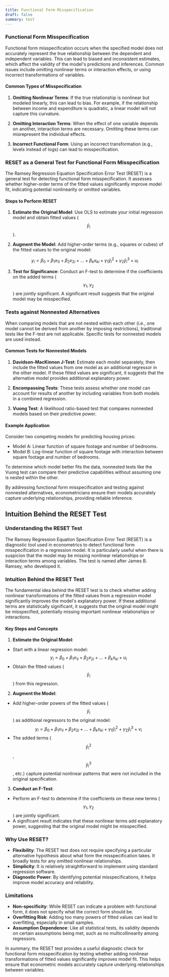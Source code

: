 ```yaml
---
title: Functional Form Misspecification
draft: false
summary: test
---
```



<TOCInline toc={props.toc} asDisclosure />

### **Functional Form Misspecification**

Functional form misspecification occurs when the specified model does not accurately represent the true relationship between the dependent and independent variables. This can lead to biased and inconsistent estimates, which affect the validity of the model's predictions and inferences. Common issues include omitting nonlinear terms or interaction effects, or using incorrect transformations of variables.

#### **Common Types of Misspecification**

1. **Omitting Nonlinear Terms**: If the true relationship is nonlinear but modeled linearly, this can lead to bias. For example, if the relationship between income and expenditure is quadratic, a linear model will not capture this curvature.

2. **Omitting Interaction Terms**: When the effect of one variable depends on another, interaction terms are necessary. Omitting these terms can misrepresent the individual effects.

3. **Incorrect Functional Form**: Using an incorrect transformation (e.g., levels instead of logs) can lead to misspecification.

### **RESET as a General Test for Functional Form Misspecification**

The Ramsey Regression Equation Specification Error Test (RESET) is a general test for detecting functional form misspecification. It assesses whether higher-order terms of the fitted values significantly improve model fit, indicating potential nonlinearity or omitted variables.

#### **Steps to Perform RESET**

1. **Estimate the Original Model**: Use OLS to estimate your initial regression model and obtain fitted values ($$\hat{y}_i$$).

2. **Augment the Model**: Add higher-order terms (e.g., squares or cubes) of the fitted values to the original model:

$$
y_i = \beta_0 + \beta_1 x_{1i} + \beta_2 x_{2i} + \ldots + \beta_k x_{ki} + \gamma_1 \hat{y}_i^2 + \gamma_2 \hat{y}_i^3 + u_i
$$

3. **Test for Significance**: Conduct an F-test to determine if the coefficients on the added terms ($$\gamma_1, \gamma_2$$) are jointly significant. A significant result suggests that the original model may be misspecified.

### **Tests against Nonnested Alternatives**

When comparing models that are not nested within each other (i.e., one model cannot be derived from another by imposing restrictions), traditional tests like the F-test are not applicable. Specific tests for nonnested models are used instead.

#### **Common Tests for Nonnested Models**

1. **Davidson-MacKinnon J-Test**: Estimate each model separately, then include the fitted values from one model as an additional regressor in the other model. If these fitted values are significant, it suggests that the alternative model provides additional explanatory power.

2. **Encompassing Tests**: These tests assess whether one model can account for results of another by including variables from both models in a combined regression.

3. **Vuong Test**: A likelihood ratio-based test that compares nonnested models based on their predictive power.

#### **Example Application**

Consider two competing models for predicting housing prices:

- Model A: Linear function of square footage and number of bedrooms.
- Model B: Log-linear function of square footage with interaction between square footage and number of bedrooms.

To determine which model better fits the data, nonnested tests like the Vuong test can compare their predictive capabilities without assuming one is nested within the other.

By addressing functional form misspecification and testing against nonnested alternatives, econometricians ensure their models accurately capture underlying relationships, providing reliable inference.

## Intuition Behind the RESET Test

### **Understanding the RESET Test**

The Ramsey Regression Equation Specification Error Test (RESET) is a diagnostic tool used in econometrics to detect functional form misspecification in a regression model. It is particularly useful when there is suspicion that the model may be missing nonlinear relationships or interaction terms among variables. The test is named after James B. Ramsey, who developed it.

### **Intuition Behind the RESET Test**

The fundamental idea behind the RESET test is to check whether adding nonlinear transformations of the fitted values from a regression model significantly improves the model's explanatory power. If these additional terms are statistically significant, it suggests that the original model might be misspecified, potentially missing important nonlinear relationships or interactions.

#### **Key Steps and Concepts**

1. **Estimate the Original Model**:

- Start with a linear regression model:
  $$
  y_i = \beta_0 + \beta_1 x_{1i} + \beta_2 x_{2i} + \ldots + \beta_k x_{ki} + u_i
  $$
- Obtain the fitted values ($$\hat{y}_i$$) from this regression.

2. **Augment the Model**:

- Add higher-order powers of the fitted values ($$\hat{y}_i$$) as additional regressors to the original model:
  $$
  y_i = \beta_0 + \beta_1 x_{1i} + \beta_2 x_{2i} + \ldots + \beta_k x_{ki} + \gamma_1 \hat{y}_i^2 + \gamma_2 \hat{y}_i^3 + v_i
  $$
- The added terms ($$\hat{y}_i^2$$, $$\hat{y}_i^3$$, etc.) capture potential nonlinear patterns that were not included in the original specification.

3. **Conduct an F-Test**:

- Perform an F-test to determine if the coefficients on these new terms ($$\gamma_1, \gamma_2$$) are jointly significant.
- A significant result indicates that these nonlinear terms add explanatory power, suggesting that the original model might be misspecified.

### **Why Use RESET?**

- **Flexibility**: The RESET test does not require specifying a particular alternative hypothesis about what form the misspecification takes. It broadly tests for any omitted nonlinear relationships.
- **Simplicity**: It is relatively straightforward to implement using standard regression software.
- **Diagnostic Power**: By identifying potential misspecifications, it helps improve model accuracy and reliability.

### **Limitations**

- **Non-specificity**: While RESET can indicate a problem with functional form, it does not specify what the correct form should be.
- **Overfitting Risk**: Adding too many powers of fitted values can lead to overfitting, especially in small samples.
- **Assumption Dependence**: Like all statistical tests, its validity depends on certain assumptions being met, such as no multicollinearity among regressors.

In summary, the RESET test provides a useful diagnostic check for functional form misspecification by testing whether adding nonlinear transformations of fitted values significantly improves model fit. This helps ensure that econometric models accurately capture underlying relationships between variables.

[^1]: https://ppl-ai-file-upload.s3.amazonaws.com/web/direct-files/30626316/2be59c8f-ac44-43e7-a595-38c5bea42df7/Jeffrey_M_Wooldridge_Introductory_Econometrics_A_Modern_Approach.pdf
[^2]: https://www.aptech.com/resources/tutorials/econometrics/ols-diagnostics-model-specification/
[^3]: https://www.youtube.com/watch?v=23exwl0_QKA
[^4]: https://www.uvic.ca/socialsciences/economics/assets/docs/freset.pdf
[^5]: http://fmwww.bc.edu/ec-c/F2007/228/EC228.f2005.nn09.pdf
[^6]: https://www.youtube.com/watch?v=vCtC7QgPVXk
[^7]: https://en.wikipedia.org/wiki/Ramsey_RESET_test
[^8]: http://fmwww.bc.edu/EC-C/F2014/2228/ECON2228_2014_8.slides.pdf
[^9]: https://economics.mit.edu/sites/default/files/2022-09/Heteroskedasticity-Robust%20Inference%20In%20Finite%20Samples.pdf
[^10]: https://ppl-ai-file-upload.s3.amazonaws.com/web/direct-files/30626316/2be59c8f-ac44-43e7-a595-38c5bea42df7/Jeffrey_M_Wooldridge_Introductory_Econometrics_A_Modern_Approach.pdf
[^11]: https://www.youtube.com/watch?v=23exwl0_QKA
[^12]: http://fmwww.bc.edu/ec-c/F2007/228/EC228.f2005.nn09.pdf
[^13]: http://fmwww.bc.edu/EC-C/F2014/2228/ECON2228_2014_8.slides.pdf
[^14]: http://lipas.uwasa.fi/~bepa/ecmc8.pdf
